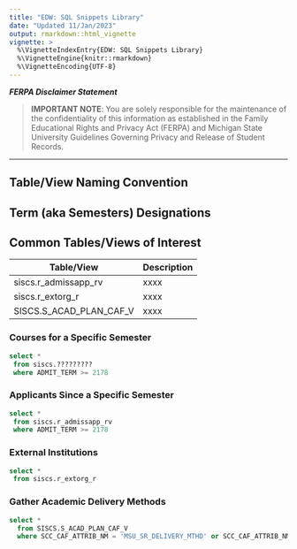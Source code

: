 ```yaml
---
title: "EDW: SQL Snippets Library"
date: "Updated 11/Jan/2023"
output: rmarkdown::html_vignette
vignette: >
  %\VignetteIndexEntry{EDW: SQL Snippets Library}
  %\VignetteEngine{knitr::rmarkdown}
  %\VignetteEncoding{UTF-8}
---
```


**_FERPA Disclaimer Statement_**

> **IMPORTANT NOTE**: You are solely responsible for the maintenance of the confidentiality of this information as established in the Family Educational Rights and Privacy Act (FERPA) and Michigan State University Guidelines Governing Privacy and Release of Student Records.

***

## Table/View Naming Convention


## Term (aka Semesters) Designations


## Common Tables/Views of Interest

|  Table/View  | Description |
|--------------|-------------|
| siscs.r_admissapp_rv | xxxx |
| siscs.r_extorg_r | xxxx |
| SISCS.S_ACAD_PLAN_CAF_V | xxxx |



### Courses for a Specific Semester


```sql
select *
 from siscs.?????????
 where ADMIT_TERM >= 2178
```


### Applicants Since a Specific Semester


```sql
select *
 from siscs.r_admissapp_rv
 where ADMIT_TERM >= 2178
```


### External Institutions


```sql
select *
 from siscs.r_extorg_r
```


### Gather Academic Delivery Methods


```sql
select * 
  from SISCS.S_ACAD_PLAN_CAF_V 
  where SCC_CAF_ATTRIB_NM = 'MSU_SR_DELIVERY_MTHD' or SCC_CAF_ATTRIB_NM = 'MSU_SR_THIRD_PARTY'
```
